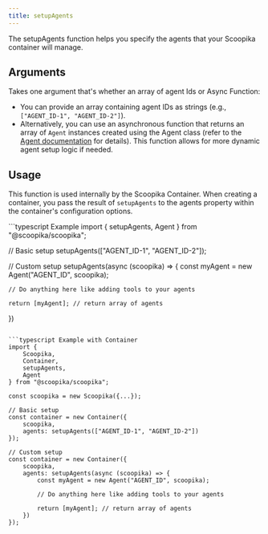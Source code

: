 ```yaml
---
title: setupAgents
---
```


The setupAgents function helps you specify the agents that your Scoopika container will manage.

## Arguments

Takes one argument that's whether an array of agent Ids or Async Function:

- You can provide an array containing agent IDs as strings (e.g., `["AGENT_ID-1", "AGENT_ID-2"]`).
- Alternatively, you can use an asynchronous function that returns an array of `Agent` instances created using the Agent class (refer to the [Agent documentation](/packages/ts/scoopika/agents) for details). This function allows for more dynamic agent setup logic if needed.

## Usage

This function is used internally by the Scoopika Container. When creating a container, you pass the result of `setupAgents` to the agents property within the container's configuration options.

<RequestExample>
```typescript Example
import { setupAgents, Agent } from "@scoopika/scoopika";

// Basic setup
setupAgents(["AGENT_ID-1", "AGENT_ID-2"]);

// Custom setup
setupAgents(async (scoopika) => {
	const myAgent = new Agent("AGENT_ID", scoopika);

	// Do anything here like adding tools to your agents

	return [myAgent]; // return array of agents
})
```

```typescript Example with Container
import { 
	Scoopika, 
	Container, 
	setupAgents,
	Agent
} from "@scoopika/scoopika";

const scoopika = new Scoopika({...});

// Basic setup
const container = new Container({
	scoopika,
	agents: setupAgents(["AGENT_ID-1", "AGENT_ID-2"])
});

// Custom setup
const container = new Container({
	scoopika,
	agents: setupAgents(async (scoopika) => {
		const myAgent = new Agent("AGENT_ID", scoopika);

		// Do anything here like adding tools to your agents

		return [myAgent]; // return array of agents
	})
});
```
</RequestExample>
